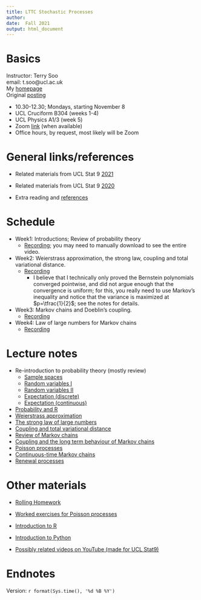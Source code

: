```yaml
---
title: LTTC Stochastic Processes 
author: 
date:  Fall 2021
output: html_document
---
```


#  Basics

Instructor:  Terry Soo
<br>
email:  t.soo@ucl.ac.uk
<br>
My [homepage](https://www.terrysoo.com)
<br>
Original [posting](http://www.ltcc.ac.uk/media/london-taught-course-centre/documents/Stochastic-Processes.pdf)
<br>

* 10.30-12.30; Mondays, starting November 8   
* UCL Cruciform B304 (weeks 1-4) 
* UCL Physics A1/3 (week 5)
* Zoom [link](https://ucl.zoom.us/my/terrysoo) (when available)
* Office hours, by request, most likely will be Zoom

# General links/references 

*  Related materials from UCL Stat 9 [2021](https://nbviewer.org/url/tsoo-math.github.io/ucl2/skeleton2021.ipynb)

*   Related materials from UCL Stat 9 [2020](https://tsoo-math.github.io/ucl/skeleton.html)

*  Extra reading and  [references](https://tsoo-math.github.io/lttc/references.html)

#  Schedule

*  Week1:  Introductions; Review of probability theory
    * [Recording](https://www.dropbox.com/s/ra3op7p2tuwyg77/GMT20211108-103103_Recording_1920x1080.mp4?dl=0); you may need to manually download to see the entire video.

*  Week2: Weierstrass approximation, the strong law, coupling and total variational distance.
    * [Recording](https://www.dropbox.com/s/qzzzhoa5pu4qbxl/GMT20211115-103055_Recording_1280x720.mp4?dl=0)
        *  I believe that I technically only proved the Bernstein polynomials converged pointwise, and did not argue enough that the convergence is uniform; for this, you really need to use Markov's inequality and notice that the variance is maximized at $p=\tfrac{1}{2}$; see the notes for details.  
* Week3: Markov chains and Doeblin's coupling.
  * [Recording](https://www.dropbox.com/s/6x9nzsv200bfd8q/GMT20211122-103141_Recording_1920x1080.mp4?dl=0)
* Week4: Law of large numbers for Markov chains
  * [Recording](https://www.dropbox.com/s/6oq2tv1irpghpik/GMT20211129-103153_Recording_1920x1080.mp4?dl=0)


#  Lecture notes

* Re-introduction to probability theory (mostly review) 
  * [Sample spaces](https://tsoo-math.github.io/lttc/re-introduction.html)
  * [Random variables I](https://tsoo-math.github.io/lttc/randomrv.pdf)
  * [Random variables II](https://tsoo-math.github.io/lttc/randomrvtwo.pdf)
  * [Expectation (discrete)](https://tsoo-math.github.io/lttc/expectation-d.pdf)
  * [Expectation (continuous)](https://tsoo-math.github.io/lttc/expectation-c.pdf)

* [Probability and R](https://tsoo-math.github.io/ucl/prob-viaR.html)
* [Weierstrass approximation](https://tsoo-math.github.io/ucl2/bernstein.html)
* [The strong law of large numbers](https://tsoo-math.github.io/ucl/borel.html)
* [Coupling and total variational distance](https://tsoo-math.github.io/ucl/TV-lec.html)
* [Review of Markov chains](https://tsoo-math.github.io/ucl/reviewMC.html)
* [Coupling and the long term behaviour of Markov chains](https://tsoo-math.github.io/ucl/markov-c.html)
*  [Poisson processes](https://tsoo-math.github.io/ucl/poisson.html)
* [Continuous-time Markov chains](https://tsoo-math.github.io/ucl/continuous-timeMC.html)
*  [Renewal processes](https://tsoo-math.github.io/ucl/intro-renewal.html)

#  Other materials

* [Rolling Homework](https://tsoo-math.github.io/lttc/homeworklttc.html)
* [Worked exercises for Poisson processes](https://tsoo-math.github.io/ucl/poisson-ex.worked.html)

* [Introduction to R](https://tsoo-math.github.io/ucl/intro-R.html)
* [Introduction to Python](https://nbviewer.org/url/tsoo-math.github.io/ucl2/intro-to-python.ipynb/%3Fflush_cache%3Dtrue)
*  [Possibly related videos on YouTube (made for UCL Stat9)](https://tsoo-math.github.io/ucl2/YT.html)
  
# Endnotes

Version: `r format(Sys.time(), '%d %B %Y')`


<br>
<br>
<br>
